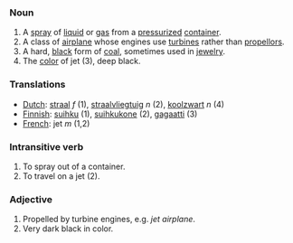 ===Noun===

# A [[spray]] of [[liquid]] or [[gas]] from a [[pressurize]]d [[container]].
# A class of [[airplane]] whose engines use [[turbine]]s rather than [[propellor]]s.
# A hard, [[black]] form of [[coal]], sometimes used in [[jewelry]].
# The [[color]] of jet (3), deep black.

===Translations===
*[[Dutch]]: [[straal]] ''f'' (1), [[straalvliegtuig]] ''n'' (2), [[koolzwart]] ''n'' (4)
*[[Finnish]]: [[suihku]] (1), [[suihkukone]] (2), [[gagaatti]] (3)
*[[French]]: jet ''m'' (1,2)

===Intransitive verb===

# To spray out of a container.
# To travel on a jet (2).

===Adjective===

# Propelled by turbine engines, e.g. ''jet airplane''.
# Very dark black in color.